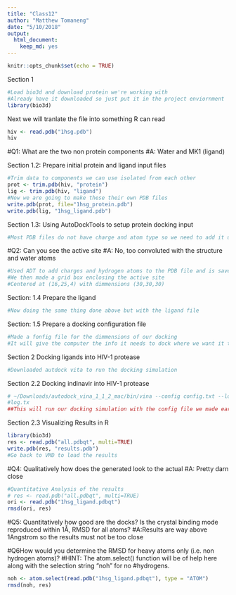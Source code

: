 ```yaml
---
title: "Class12"
author: "Matthew Tomaneng"
date: "5/10/2018"
output: 
  html_document: 
    keep_md: yes
---
```


```r
knitr::opts_chunk$set(echo = TRUE)
```
Section 1
```r
#Load bio3d and download protein we're working with
#Already have it downloaded so just put it in the project enviornment
library(bio3d)
```
Next we will tranlate the file into something R can read
```r
hiv <- read.pdb("1hsg.pdb")
hiv
```
#Q1: What are the two non protein components
#A: Water and MK1 (ligand)

Section 1.2: Prepare initial protein and ligand input files
```r
#Trim data to components we can use isolated from each other
prot <- trim.pdb(hiv, "protein")
lig <- trim.pdb(hiv, "ligand")
#Now we are going to make these their own PDB files
write.pdb(prot, file="1hsg_protein.pdb")
write.pdb(lig, "1hsg_ligand.pdb")
```

Section 1.3: Using AutoDockTools to setup protein docking input
```r
#Most PDB files do not have charge and atom type so we need to add it using ADT

```

#Q2: Can you see the active site
#A: No, too convoluted with the structure and water atoms
```r
#Used ADT to add charges and hydrogen atoms to the PDB file and is saved as a pdbqt file
#We then made a grid box enclosing the active site
#Centered at (16,25,4) with dimmensions (30,30,30)
```

Section: 1.4 Prepare the ligand
```r
#Now doing the same thing done above but with the ligand file
```

Section: 1.5 Prepare a docking configuration file
```r
#Made a fonfig file for the dimmensions of our docking
#It will give the computer the info it needs to dock where we want it to
```

Section 2 Docking ligands into HIV-1 protease
```r
#Downloaded autdock vita to run the docking simulation
```
Section 2.2 Docking indinavir into HIV-1 protease
```r
# ~/Downloads/autodock_vina_1_1_2_mac/bin/vina --config config.txt --log
#log.tx
##This will run our docking simulation with the config file we made earlier

```

Section 2.3 Visualizing Results in R
```r
library(bio3d)
res <- read.pdb("all.pdbqt", multi=TRUE)
write.pdb(res, "results.pdb")
#Go back to VMD to load the results
```

#Q4: Qualitatively how does the generated look to the actual
#A: Pretty darn close
```r
#Quantitative Analysis of the results
# res <- read.pdb("all.pdbqt", multi=TRUE)
ori <- read.pdb("1hsg_ligand.pdbqt")
rmsd(ori, res)


```
#Q5: Quantitatively how good are the docks? Is the crystal binding mode reproduced within 1Å, RMSD for all atoms?
#A:Results are way above 1Angstrom so the results must not be too close

#Q6How would you determine the RMSD for heavy atoms only (i.e. non hydrogen atoms)?
#HINT: The atom.select() function will be of help here along with the selection string “noh” for no
#hydrogens.
```r
noh <- atom.select(read.pdb("1hsg_ligand.pdbqt"), type = "ATOM")
rmsd(noh, res)
```

